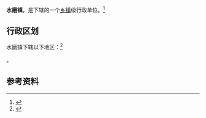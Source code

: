 {{中国乡级行政区|53/06/21/102/000}}

'''水磨镇'''，是{{PRC admin/fullname|53/06/21/102/000|3}}下辖的一个[[乡镇|乡镇]]级行政单位。<ref>{{PRC admin/ref sgc|{{PRC admin/parent|53/06/21/102/000}}}}</ref>

== 行政区划 ==

水磨镇下辖以下地区：<ref>{{PRC admin/ref sgc|53/06/21/102/000}}</ref>

{{PRC admin/children|53/06/21/102/000}}。

== 参考资料 ==

{{reflist}}

{{行政区划小作品}}
{{PRC admin/navcat|53/06/21/102/000}}